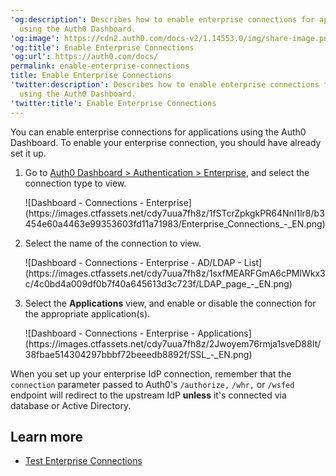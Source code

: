 ---
'og:description': Describes how to enable enterprise connections for applications
  using the Auth0 Dashboard.
'og:image': https://cdn2.auth0.com/docs-v2/1.14553.0/img/share-image.png
'og:title': Enable Enterprise Connections
'og:url': https://auth0.com/docs/
permalink: enable-enterprise-connections
title: Enable Enterprise Connections
'twitter:description': Describes how to enable enterprise connections for applications
  using the Auth0 Dashboard.
'twitter:title': Enable Enterprise Connections
---
You can enable enterprise connections for applications using the <Tooltip tip="Auth0 Dashboard: Auth0's main product to configure your services." cta="View Glossary" href="/docs/glossary?term=Auth0+Dashboard">Auth0 Dashboard</Tooltip>. To enable your enterprise connection, you should have already set it up.

1. Go to [Auth0 Dashboard > Authentication > Enterprise](https://manage.auth0.com/#/connections/enterprise), and select the connection type to view.

   <Frame>![Dashboard - Connections - Enterprise](https://images.ctfassets.net/cdy7uua7fh8z/1fSTcrZpkgkPR64NnI1lr8/b3454e60a4463e99353603fd11a71983/Enterprise_Connections_-_EN.png)</Frame>
2. Select the name of the connection to view.

   <Frame>![Dashboard - Connections - Enterprise - AD/LDAP - List](https://images.ctfassets.net/cdy7uua7fh8z/1sxfMEARFGmA6cPMlWkx3c/4c0bd4a009df0b7f40a645613d3c723f/LDAP_page_-_EN.png)</Frame>
3. Select the **Applications** view, and enable or disable the connection for the appropriate application(s).

   <Frame>![Dashboard - Connections - Enterprise - Applications](https://images.ctfassets.net/cdy7uua7fh8z/2Jwoyem76rmja1sveD88It/38fbae514304297bbbf72beeedb8892f/SSL_-_EN.png)</Frame>

When you set up your enterprise <Tooltip tip="Identity Provider (IdP): Service that stores and manages digital identities." cta="View Glossary" href="/docs/glossary?term=IdP">IdP</Tooltip> connection, remember that the `connection` parameter passed to Auth0's `/authorize,` `/whr,` or `/wsfed` endpoint will redirect to the upstream IdP **unless** it's connected via database or Active Directory.

## Learn more

* [Test Enterprise Connections](/docs/authenticate/identity-providers/enterprise-identity-providers/test-enterprise-connections)